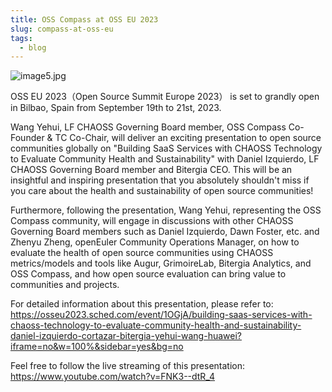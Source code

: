 ```yaml
---
title: OSS Compass at OSS EU 2023
slug: compass-at-oss-eu
tags:
  - blog
---
```


![image5.jpg](media/report1.png)

<!--truncate-->

OSS EU 2023（Open Source Summit Europe 2023） is set to grandly open in Bilbao, Spain from September 19th to 21st, 2023.

Wang Yehui, LF CHAOSS Governing Board member, OSS Compass Co-Founder & TC Co-Chair, will deliver an exciting presentation to open source communities globally on "Building SaaS Services with CHAOSS Technology to Evaluate Community Health and Sustainability" with Daniel Izquierdo, LF CHAOSS Governing Board member and Bitergia CEO. This will be an insightful and inspiring presentation that you absolutely shouldn't miss if you care about the health and sustainability of open source communities!

Furthermore, following the presentation, Wang Yehui, representing the OSS Compass community, will engage in discussions with other CHAOSS Governing Board members such as Daniel Izquierdo, Dawn Foster, etc. and Zhenyu Zheng, openEuler Community Operations Manager, on how to evaluate the health of open source communities using CHAOSS metrics/models and tools like Augur, GrimoireLab, Bitergia Analytics, and OSS Compass, and how open source evaluation can bring value to communities and projects.

For detailed information about this presentation, please refer to:
https://osseu2023.sched.com/event/1OGjA/building-saas-services-with-chaoss-technology-to-evaluate-community-health-and-sustainability-daniel-izquierdo-cortazar-bitergia-yehui-wang-huawei?iframe=no&w=100%&sidebar=yes&bg=no

Feel free to follow the live streaming of this presentation:
https://www.youtube.com/watch?v=FNK3--dtR_4
